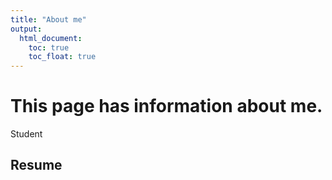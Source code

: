```yaml
---
title: "About me"
output: 
  html_document:
    toc: true
    toc_float: true
---
```


# This page has information about me.

Student


## Resume